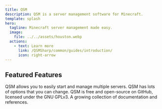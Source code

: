 ```yaml
---
title: QSM
description: QSM is a server management software for Minecraft.
template: splash
hero:
  tagline: Minecraft server management made easy.
  image:
    file: ../../assets/houston.webp
  actions:
    - text: Learn more
      link: /QSMSharp/common/guides/introduction/
      icon: right-arrow
---
```



## Featured Features

<CardGrid stagger>
	<Card title="Manage multiple servers easily" icon="list-format">
	   QSM allows you to easily start and manage multiple servers.
	</Card>
	<Card title="Easily customizable" icon="setting">
	   QSM has lots of options that you can change.
	</Card>
	<Card title="Free and open-source" icon="heart">
	   QSM is free and open-source on GitHub, licensed under the GNU GPLv3.
	</Card>
	<Card title="Documentation" icon="open-book">
	    A growing collection of documentation and references.
	</Card>
</CardGrid>
